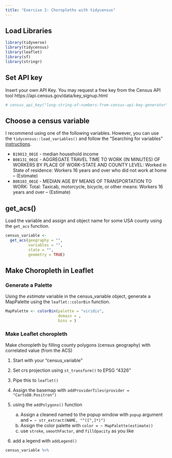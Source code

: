 ```yaml
---
title: "Exercise 2: Choropleths with tidycensus"
---
```


## Load Libraries
```r
library(tidyverse)
library(tidycensus)
library(leaflet)
library(sf)
library(stringr)
```

## Set API key

Insert your own API Key.  You may request a free key from the Census API tool https://api.census.gov/data/key_signup.html

```r
# census_api_key("long-string-of-numbers-from-census-api-key-generator")
```


## Choose a census variable

I recommend using one of the following variables.  However, you can use the `tidycensus::load_variables()` and follow the "Searching for variables" [instructions](https://walkerke.github.io/tidycensus/articles/basic-usage.html#searching-for-variables). 

- `B19013_001E` - median household income
- `B08131_001E`	- AGGREGATE TRAVEL TIME TO WORK (IN MINUTES) OF WORKERS BY PLACE OF WORK--STATE AND COUNTY LEVEL: Worked in State of residence: Workers 16 years and over who did not work at home -- (Estimate)
- `B08103_001E` - MEDIAN AGE BY MEANS OF TRANSPORTATION TO WORK: Total: Taxicab, motorcycle, bicycle, or other means: Workers 16 years and over -- (Estimate)


## get_acs()

Load the variable and assign and object name for some USA county using the `get_acs` function.

```r
census_variable <- 
  get_acs(geography = "",
          variables = "",
          state = "",
          geometry = TRUE)

```




## Make Choropleth in Leaflet


### Generate a Palette
Using the *estimate* variable in the census_variable object, generate a MapPalette using the `leaflet::colorBin` function.

```r
MapPalette <- colorBin(palette = "viridis",
                       domain = ,
                       bins = )
```


### Make Leaflet choropleth

Make choropleth by filling county polygons (census geography) with correlated value (from the ACS)

1. Start with your "census_variable"
2. Set crs projection using `st_transform()` to EPSG "4326"
3. Pipe this to `leaflet()`
4. Assign the basemap with `addProviderTiles(provider = "CartoDB.Positron")`
5. using the `addPolygons()` function

    a. Assign a cleaned named to the popup window with `popup` argument and `= ~ str_extract(NAME, "^([^,]*)")`
    b. Assign the color palette with `color = ~ MapPalette(estimate))`
    c. use `stroke`, `smoothFactor`, and `fillOpacity` as you like
    
6. add a legend with `addLegend()`

```r
census_variable %>%
   
  
  
  
    
```


